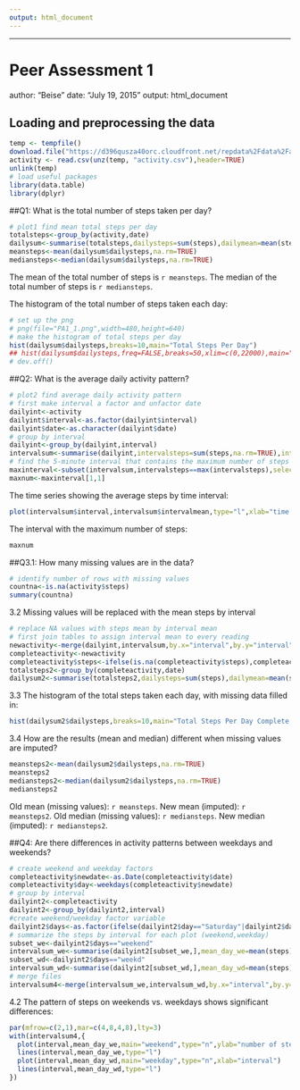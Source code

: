 ```yaml
---
output: html_document
---
```

---
# Peer Assessment 1
author: "Beise"
date: "July 19, 2015"
output: html_document

## Loading and preprocessing the data

```r
temp <- tempfile()
download.file("https://d396qusza40orc.cloudfront.net/repdata%2Fdata%2Factivity.zip",temp,method="curl")
activity <- read.csv(unz(temp, "activity.csv"),header=TRUE)
unlink(temp)
# load useful packages
library(data.table)
library(dplyr)
```
##Q1: What is the total number of steps taken per day?
```r
# plot1 find mean total steps per day
totalsteps<-group_by(activity,date)
dailysum<-summarise(totalsteps,dailysteps=sum(steps),dailymean=mean(steps),dailymedian=median(steps))
meansteps<-mean(dailysum$dailysteps,na.rm=TRUE)
mediansteps<-median(dailysum$dailysteps,na.rm=TRUE)
```
The mean of the total number of steps is `r meansteps`.
The median of the total number of steps is `r mediansteps`.

The histogram of the total number of steps taken each day:
```r
# set up the png
# png(file="PA1_1.png",width=480,height=640)
# make the histogram of total steps per day
hist(dailysum$dailysteps,breaks=10,main="Total Steps Per Day")
## hist(dailysum$dailysteps,freq=FALSE,breaks=50,xlim=c(0,22000),main="Density of Total Daily Steps",xlab="Total Daily Steps")
# dev.off()
```
##Q2: What is the average daily activity pattern?

```r
# plot2 find average daily activity pattern
# first make interval a factor and unfactor date
dailyint<-activity
dailyint$interval<-as.factor(dailyint$interval)
dailyint$date<-as.character(dailyint$date)
# group by interval
dailyint<-group_by(dailyint,interval)
intervalsum<-summarise(dailyint,intervalsteps=sum(steps,na.rm=TRUE),intervalmean=mean(steps,na.rm=TRUE))
# find the 5-minute interval that contains the maximum number of steps across all days
maxinterval<-subset(intervalsum,intervalsteps==max(intervalsteps),select=c(interval,intervalsteps))
maxnum<-maxinterval[1,1]
```
The time series showing the average steps by time interval:
```r
plot(intervalsum$interval,intervalsum$intervalmean,type="l",xlab="time intervals",ylab="average steps",main="average daily activity patterns")
```
The interval with the maximum number of steps:
```r
maxnum
```
##Q3.1: How many missing values are in the data?
```r
# identify number of rows with missing values
countna<-is.na(activity$steps)
summary(countna)
```
3.2 Missing values will be replaced with the mean steps by interval
```r
# replace NA values with steps mean by interval mean
# first join tables to assign interval mean to every reading
newactivity<-merge(dailyint,intervalsum,by.x="interval",by.y="interval",all=TRUE)
completeactivity<-newactivity
completeactivity$steps<-ifelse(is.na(completeactivity$steps),completeactivity$intervalmean,completeactivity$steps)
totalsteps2<-group_by(completeactivity,date)
dailysum2<-summarise(totalsteps2,dailysteps=sum(steps),dailymean=mean(steps),dailymedian=median(steps))
```
3.3 The histogram of the total steps taken each day, with missing data filled in:
```r
hist(dailysum2$dailysteps,breaks=10,main="Total Steps Per Day Complete ",xlab="Total Steps Per Day",ylab="Frequency")
```
3.4 How are the results (mean and median) different when missing values are imputed?
```r
meansteps2<-mean(dailysum2$dailysteps,na.rm=TRUE)
meansteps2
mediansteps2<-median(dailysum2$dailysteps,na.rm=TRUE)
mediansteps2
```
Old mean (missing values): `r meansteps`. New mean (imputed): `r meansteps2`.
Old median (missing values): `r mediansteps`. New median (imputed): `r mediansteps2`.

##Q4: Are there differences in activity patterns between weekdays and weekends?

```r
# create weekend and weekday factors
completeactivity$newdate<-as.Date(completeactivity$date)
completeactivity$day<-weekdays(completeactivity$newdate)
# group by interval
dailyint2<-completeactivity
dailyint2<-group_by(dailyint2,interval)
#create weekend/weekday factor variable
dailyint2$days<-as.factor(ifelse(dailyint2$day=="Saturday"|dailyint2$day=="Sunday","weekend","weekd"))
# summarize the steps by interval for each plot (weekend,weekday)
subset_we<-dailyint2$days=="weekend"
intervalsum_we<-summarise(dailyint2[subset_we,],mean_day_we=mean(steps))
subset_wd<-dailyint2$days=="weekd"
intervalsum_wd<-summarise(dailyint2[subset_wd,],mean_day_wd=mean(steps))
# merge files
intervalsum4<-merge(intervalsum_we,intervalsum_wd,by.x="interval",by.y="interval",all=TRUE)
```
4.2 The pattern of steps on weekends vs. weekdays shows significant differences:
```r
par(mfrow=c(2,1),mar=c(4,8,4,8),lty=3)
with(intervalsum4,{
  plot(interval,mean_day_we,main="weekend",type="n",ylab="number of steps")
  lines(interval,mean_day_we,type="l")
  plot(interval,mean_day_wd,main="weekday",type="n",xlab="interval")
  lines(interval,mean_day_wd,type="l")
})
```
